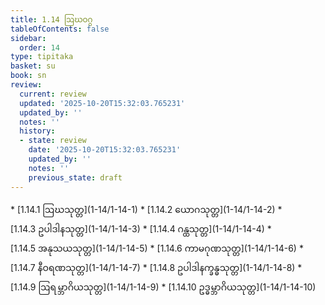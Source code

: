 ```yaml
---
title: 1.14 ဩဃဝဂ္ဂ
tableOfContents: false
sidebar:
  order: 14
type: tipitaka
basket: su
book: sn
review:
  current: review
  updated: '2025-10-20T15:32:03.765231'
  updated_by: ''
  notes: ''
  history:
  - state: review
    date: '2025-10-20T15:32:03.765231'
    updated_by: ''
    notes: ''
    previous_state: draft
---
```



<DynamicBreadcrumb />


<ReviewStatus review={frontmatter.review} showDetails={true} />

<HypothesisAnnotation frontmatter={frontmatter} />



<TableOfContents book="sn" section="1.14">
* [1.14.1 ဩဃသုတ္တ](1-14/1-14-1)
* [1.14.2 ယောဂသုတ္တ](1-14/1-14-2)
* [1.14.3 ဥပါဒါနသုတ္တ](1-14/1-14-3)
* [1.14.4 ဂန္ထသုတ္တ](1-14/1-14-4)
* [1.14.5 အနုသယသုတ္တ](1-14/1-14-5)
* [1.14.6 ကာမဂုဏသုတ္တ](1-14/1-14-6)
* [1.14.7 နီဝရဏသုတ္တ](1-14/1-14-7)
* [1.14.8 ဥပါဒါနက္ခန္ဓသုတ္တ](1-14/1-14-8)
* [1.14.9 ဩရမ္ဘာဂိယသုတ္တ](1-14/1-14-9)
* [1.14.10 ဥဒ္ဓမ္ဘာဂိယသုတ္တ](1-14/1-14-10)
</TableOfContents>